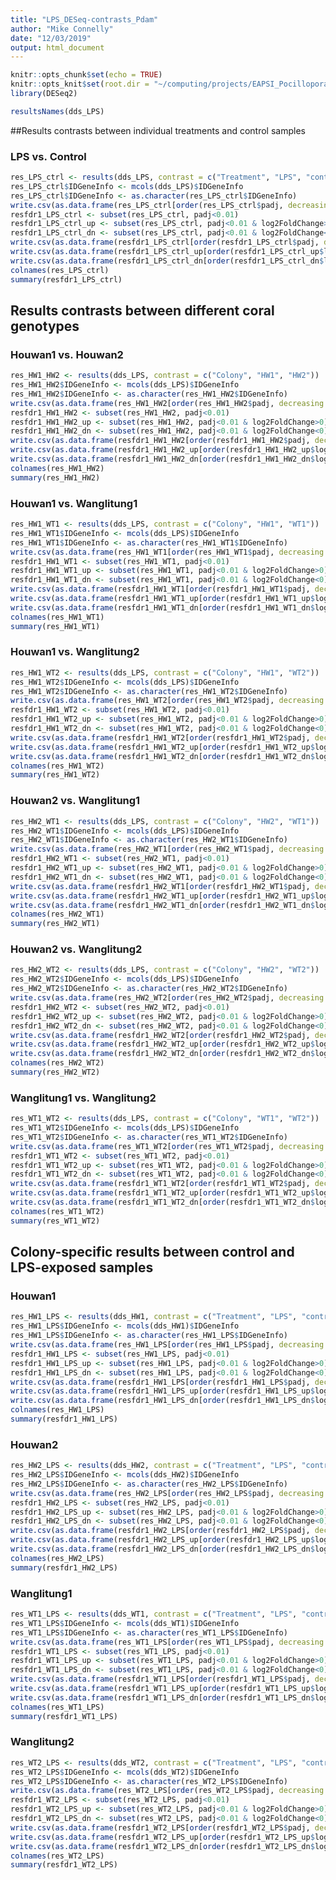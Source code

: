 ```yaml
---
title: "LPS_DESeq-contrasts_Pdam"
author: "Mike Connelly"
date: "12/03/2019"
output: html_document
---
```


```r
knitr::opts_chunk$set(echo = TRUE)
knitr::opts_knit$set(root.dir = "~/computing/projects/EAPSI_Pocillopora_LPS")
library(DESeq2)
```
```r
resultsNames(dds_LPS)
```

##Results contrasts between individual treatments and control samples

### LPS vs. Control
```r
res_LPS_ctrl <- results(dds_LPS, contrast = c("Treatment", "LPS", "control"))
res_LPS_ctrl$IDGeneInfo <- mcols(dds_LPS)$IDGeneInfo
res_LPS_ctrl$IDGeneInfo <- as.character(res_LPS_ctrl$IDGeneInfo)
write.csv(as.data.frame(res_LPS_ctrl[order(res_LPS_ctrl$padj, decreasing = FALSE),]), file = "./outputs/DESeq-results/tables/all/res_LPS_ctrl_FDR1.csv")
resfdr1_LPS_ctrl <- subset(res_LPS_ctrl, padj<0.01)
resfdr1_LPS_ctrl_up <- subset(res_LPS_ctrl, padj<0.01 & log2FoldChange>0)
resfdr1_LPS_ctrl_dn <- subset(res_LPS_ctrl, padj<0.01 & log2FoldChange<0)
write.csv(as.data.frame(resfdr1_LPS_ctrl[order(resfdr1_LPS_ctrl$padj, decreasing = FALSE),]), file = "./outputs/DESeq-results/tables/overall/res_LPS_ctrl_FDR1.csv")
write.csv(as.data.frame(resfdr1_LPS_ctrl_up[order(resfdr1_LPS_ctrl_up$log2FoldChange, decreasing = TRUE),]), file = "./outputs/DESeq-results/tables/up/res_LPS_ctrl_up_FDR1.csv")
write.csv(as.data.frame(resfdr1_LPS_ctrl_dn[order(resfdr1_LPS_ctrl_dn$log2FoldChange, decreasing = FALSE),]), file = "./outputs/DESeq-results/tables/down/res_LPS_ctrl_dn_FDR1.csv")
colnames(res_LPS_ctrl)
summary(resfdr1_LPS_ctrl)
```

## Results contrasts between different coral genotypes
### Houwan1 vs. Houwan2
```r
res_HW1_HW2 <- results(dds_LPS, contrast = c("Colony", "HW1", "HW2"))
res_HW1_HW2$IDGeneInfo <- mcols(dds_LPS)$IDGeneInfo
res_HW1_HW2$IDGeneInfo <- as.character(res_HW1_HW2$IDGeneInfo)
write.csv(as.data.frame(res_HW1_HW2[order(res_HW1_HW2$padj, decreasing = FALSE),]), file = "./outputs/DESeq-results/tables/all/res_HW1_HW2_FDR1.csv")
resfdr1_HW1_HW2 <- subset(res_HW1_HW2, padj<0.01)
resfdr1_HW1_HW2_up <- subset(res_HW1_HW2, padj<0.01 & log2FoldChange>0)
resfdr1_HW1_HW2_dn <- subset(res_HW1_HW2, padj<0.01 & log2FoldChange<0)
write.csv(as.data.frame(resfdr1_HW1_HW2[order(resfdr1_HW1_HW2$padj, decreasing = FALSE),]), file = "./outputs/DESeq-results/tables/overall/res_HW1_HW2_FDR1.csv")
write.csv(as.data.frame(resfdr1_HW1_HW2_up[order(resfdr1_HW1_HW2_up$log2FoldChange, decreasing = TRUE),]), file = "./outputs/DESeq-results/tables/up/res_HW1_HW2_up_FDR1.csv")
write.csv(as.data.frame(resfdr1_HW1_HW2_dn[order(resfdr1_HW1_HW2_dn$log2FoldChange, decreasing = FALSE),]), file = "./outputs/DESeq-results/tables/down/res_HW1_HW2_dn_FDR1.csv")
colnames(res_HW1_HW2)
summary(res_HW1_HW2)
```

### Houwan1 vs. Wanglitung1
```r
res_HW1_WT1 <- results(dds_LPS, contrast = c("Colony", "HW1", "WT1"))
res_HW1_WT1$IDGeneInfo <- mcols(dds_LPS)$IDGeneInfo
res_HW1_WT1$IDGeneInfo <- as.character(res_HW1_WT1$IDGeneInfo)
write.csv(as.data.frame(res_HW1_WT1[order(res_HW1_WT1$padj, decreasing = FALSE),]), file = "./outputs/DESeq-results/tables/all/res_HW1_WT1_FDR1.csv")
resfdr1_HW1_WT1 <- subset(res_HW1_WT1, padj<0.01)
resfdr1_HW1_WT1_up <- subset(res_HW1_WT1, padj<0.01 & log2FoldChange>0)
resfdr1_HW1_WT1_dn <- subset(res_HW1_WT1, padj<0.01 & log2FoldChange<0)
write.csv(as.data.frame(resfdr1_HW1_WT1[order(resfdr1_HW1_WT1$padj, decreasing = FALSE),]), file = "./outputs/DESeq-results/tables/overall/res_HW1_WT1_FDR1.csv")
write.csv(as.data.frame(resfdr1_HW1_WT1_up[order(resfdr1_HW1_WT1_up$log2FoldChange, decreasing = TRUE),]), file = "./outputs/DESeq-results/tables/up/res_HW1_WT1_up_FDR1.csv")
write.csv(as.data.frame(resfdr1_HW1_WT1_dn[order(resfdr1_HW1_WT1_dn$log2FoldChange, decreasing = FALSE),]), file = "./outputs/DESeq-results/tables/down/res_HW1_WT1_dn_FDR1.csv")
colnames(res_HW1_WT1)
summary(res_HW1_WT1)
```

### Houwan1 vs. Wanglitung2
```r
res_HW1_WT2 <- results(dds_LPS, contrast = c("Colony", "HW1", "WT2"))
res_HW1_WT2$IDGeneInfo <- mcols(dds_LPS)$IDGeneInfo
res_HW1_WT2$IDGeneInfo <- as.character(res_HW1_WT2$IDGeneInfo)
write.csv(as.data.frame(res_HW1_WT2[order(res_HW1_WT2$padj, decreasing = FALSE),]), file = "./outputs/DESeq-results/tables/all/res_HW1_WT2_FDR1.csv")
resfdr1_HW1_WT2 <- subset(res_HW1_WT2, padj<0.01)
resfdr1_HW1_WT2_up <- subset(res_HW1_WT2, padj<0.01 & log2FoldChange>0)
resfdr1_HW1_WT2_dn <- subset(res_HW1_WT2, padj<0.01 & log2FoldChange<0)
write.csv(as.data.frame(resfdr1_HW1_WT2[order(resfdr1_HW1_WT2$padj, decreasing = FALSE),]), file = "./outputs/DESeq-results/tables/overall/res_HW1_WT2_FDR1.csv")
write.csv(as.data.frame(resfdr1_HW1_WT2_up[order(resfdr1_HW1_WT2_up$log2FoldChange, decreasing = TRUE),]), file = "./outputs/DESeq-results/tables/up/res_HW1_WT2_up_FDR1.csv")
write.csv(as.data.frame(resfdr1_HW1_WT2_dn[order(resfdr1_HW1_WT2_dn$log2FoldChange, decreasing = FALSE),]), file = "./outputs/DESeq-results/tables/down/res_HW1_WT2_dn_FDR1.csv")
colnames(res_HW1_WT2)
summary(res_HW1_WT2)
```

### Houwan2 vs. Wanglitung1
```r
res_HW2_WT1 <- results(dds_LPS, contrast = c("Colony", "HW2", "WT1"))
res_HW2_WT1$IDGeneInfo <- mcols(dds_LPS)$IDGeneInfo
res_HW2_WT1$IDGeneInfo <- as.character(res_HW2_WT1$IDGeneInfo)
write.csv(as.data.frame(res_HW2_WT1[order(res_HW2_WT1$padj, decreasing = FALSE),]), file = "./outputs/DESeq-results/tables/all/res_HW2_WT1_FDR1.csv")
resfdr1_HW2_WT1 <- subset(res_HW2_WT1, padj<0.01)
resfdr1_HW2_WT1_up <- subset(res_HW2_WT1, padj<0.01 & log2FoldChange>0)
resfdr1_HW2_WT1_dn <- subset(res_HW2_WT1, padj<0.01 & log2FoldChange<0)
write.csv(as.data.frame(resfdr1_HW2_WT1[order(resfdr1_HW2_WT1$padj, decreasing = FALSE),]), file = "./outputs/DESeq-results/tables/overall/res_HW2_WT1_FDR1.csv")
write.csv(as.data.frame(resfdr1_HW2_WT1_up[order(resfdr1_HW2_WT1_up$log2FoldChange, decreasing = TRUE),]), file = "./outputs/DESeq-results/tables/up/res_HW2_WT1_up_FDR1.csv")
write.csv(as.data.frame(resfdr1_HW2_WT1_dn[order(resfdr1_HW2_WT1_dn$log2FoldChange, decreasing = FALSE),]), file = "./outputs/DESeq-results/tables/down/res_HW2_WT1_dn_FDR1.csv")
colnames(res_HW2_WT1)
summary(res_HW2_WT1)
```

### Houwan2 vs. Wanglitung2
```r
res_HW2_WT2 <- results(dds_LPS, contrast = c("Colony", "HW2", "WT2"))
res_HW2_WT2$IDGeneInfo <- mcols(dds_LPS)$IDGeneInfo
res_HW2_WT2$IDGeneInfo <- as.character(res_HW2_WT2$IDGeneInfo)
write.csv(as.data.frame(res_HW2_WT2[order(res_HW2_WT2$padj, decreasing = FALSE),]), file = "./outputs/DESeq-results/tables/all/res_HW2_WT2_FDR1.csv")
resfdr1_HW2_WT2 <- subset(res_HW2_WT2, padj<0.01)
resfdr1_HW2_WT2_up <- subset(res_HW2_WT2, padj<0.01 & log2FoldChange>0)
resfdr1_HW2_WT2_dn <- subset(res_HW2_WT2, padj<0.01 & log2FoldChange<0)
write.csv(as.data.frame(resfdr1_HW2_WT2[order(resfdr1_HW2_WT2$padj, decreasing = FALSE),]), file = "./outputs/DESeq-results/tables/overall/res_HW2_WT2_FDR1.csv")
write.csv(as.data.frame(resfdr1_HW2_WT2_up[order(resfdr1_HW2_WT2_up$log2FoldChange, decreasing = TRUE),]), file = "./outputs/DESeq-results/tables/up/res_HW2_WT2_up_FDR1.csv")
write.csv(as.data.frame(resfdr1_HW2_WT2_dn[order(resfdr1_HW2_WT2_dn$log2FoldChange, decreasing = FALSE),]), file = "./outputs/DESeq-results/tables/down/res_HW2_WT2_dn_FDR1.csv")
colnames(res_HW2_WT2)
summary(res_HW2_WT2)
```

### Wanglitung1 vs. Wanglitung2
```r
res_WT1_WT2 <- results(dds_LPS, contrast = c("Colony", "WT1", "WT2"))
res_WT1_WT2$IDGeneInfo <- mcols(dds_LPS)$IDGeneInfo
res_WT1_WT2$IDGeneInfo <- as.character(res_WT1_WT2$IDGeneInfo)
write.csv(as.data.frame(res_WT1_WT2[order(res_WT1_WT2$padj, decreasing = FALSE),]), file = "./outputs/DESeq-results/tables/all/res_WT1_WT2_FDR1.csv")
resfdr1_WT1_WT2 <- subset(res_WT1_WT2, padj<0.01)
resfdr1_WT1_WT2_up <- subset(res_WT1_WT2, padj<0.01 & log2FoldChange>0)
resfdr1_WT1_WT2_dn <- subset(res_WT1_WT2, padj<0.01 & log2FoldChange<0)
write.csv(as.data.frame(resfdr1_WT1_WT2[order(resfdr1_WT1_WT2$padj, decreasing = FALSE),]), file = "./outputs/DESeq-results/tables/overall/res_WT1_WT2_FDR1.csv")
write.csv(as.data.frame(resfdr1_WT1_WT2_up[order(resfdr1_WT1_WT2_up$log2FoldChange, decreasing = TRUE),]), file = "./outputs/DESeq-results/tables/up/res_WT1_WT2_up_FDR1.csv")
write.csv(as.data.frame(resfdr1_WT1_WT2_dn[order(resfdr1_WT1_WT2_dn$log2FoldChange, decreasing = FALSE),]), file = "./outputs/DESeq-results/tables/down/res_WT1_WT2_dn_FDR1.csv")
colnames(res_WT1_WT2)
summary(res_WT1_WT2)
```

## Colony-specific results between control and LPS-exposed samples 
### Houwan1
```r
res_HW1_LPS <- results(dds_HW1, contrast = c("Treatment", "LPS", "control"))
res_HW1_LPS$IDGeneInfo <- mcols(dds_HW1)$IDGeneInfo
res_HW1_LPS$IDGeneInfo <- as.character(res_HW1_LPS$IDGeneInfo)
write.csv(as.data.frame(res_HW1_LPS[order(res_HW1_LPS$padj, decreasing = FALSE),]), file = "./outputs/DESeq-results/tables/all/res_HW1_LPS_FDR1.csv")
resfdr1_HW1_LPS <- subset(res_HW1_LPS, padj<0.01)
resfdr1_HW1_LPS_up <- subset(res_HW1_LPS, padj<0.01 & log2FoldChange>0)
resfdr1_HW1_LPS_dn <- subset(res_HW1_LPS, padj<0.01 & log2FoldChange<0)
write.csv(as.data.frame(resfdr1_HW1_LPS[order(resfdr1_HW1_LPS$padj, decreasing = FALSE),]), file = "./outputs/DESeq-results/tables/overall/res_HW1_LPS_FDR1.csv")
write.csv(as.data.frame(resfdr1_HW1_LPS_up[order(resfdr1_HW1_LPS_up$log2FoldChange, decreasing = TRUE),]), file = "./outputs/DESeq-results/tables/up/res_HW1_LPS_up_FDR1.csv")
write.csv(as.data.frame(resfdr1_HW1_LPS_dn[order(resfdr1_HW1_LPS_dn$log2FoldChange, decreasing = FALSE),]), file = "./outputs/DESeq-results/tables/down/res_HW1_LPS_dn_FDR1.csv")
colnames(res_HW1_LPS)
summary(resfdr1_HW1_LPS)
```

### Houwan2
```r
res_HW2_LPS <- results(dds_HW2, contrast = c("Treatment", "LPS", "control"))
res_HW2_LPS$IDGeneInfo <- mcols(dds_HW2)$IDGeneInfo
res_HW2_LPS$IDGeneInfo <- as.character(res_HW2_LPS$IDGeneInfo)
write.csv(as.data.frame(res_HW2_LPS[order(res_HW2_LPS$padj, decreasing = FALSE),]), file = "./outputs/DESeq-results/tables/all/res_HW2_LPS_FDR1.csv")
resfdr1_HW2_LPS <- subset(res_HW2_LPS, padj<0.01)
resfdr1_HW2_LPS_up <- subset(res_HW2_LPS, padj<0.01 & log2FoldChange>0)
resfdr1_HW2_LPS_dn <- subset(res_HW2_LPS, padj<0.01 & log2FoldChange<0)
write.csv(as.data.frame(resfdr1_HW2_LPS[order(resfdr1_HW2_LPS$padj, decreasing = FALSE),]), file = "./outputs/DESeq-results/tables/overall/res_HW2_LPS_FDR1.csv")
write.csv(as.data.frame(resfdr1_HW2_LPS_up[order(resfdr1_HW2_LPS_up$log2FoldChange, decreasing = TRUE),]), file = "./outputs/DESeq-results/tables/up/res_HW2_LPS_up_FDR1.csv")
write.csv(as.data.frame(resfdr1_HW2_LPS_dn[order(resfdr1_HW2_LPS_dn$log2FoldChange, decreasing = FALSE),]), file = "./outputs/DESeq-results/tables/down/res_HW2_LPS_dn_FDR1.csv")
colnames(res_HW2_LPS)
summary(resfdr1_HW2_LPS)
```

### Wanglitung1
```r
res_WT1_LPS <- results(dds_WT1, contrast = c("Treatment", "LPS", "control"))
res_WT1_LPS$IDGeneInfo <- mcols(dds_WT1)$IDGeneInfo
res_WT1_LPS$IDGeneInfo <- as.character(res_WT1_LPS$IDGeneInfo)
write.csv(as.data.frame(res_WT1_LPS[order(res_WT1_LPS$padj, decreasing = FALSE),]), file = "./outputs/DESeq-results/tables/all/res_WT1_LPS_FDR1.csv")
resfdr1_WT1_LPS <- subset(res_WT1_LPS, padj<0.01)
resfdr1_WT1_LPS_up <- subset(res_WT1_LPS, padj<0.01 & log2FoldChange>0)
resfdr1_WT1_LPS_dn <- subset(res_WT1_LPS, padj<0.01 & log2FoldChange<0)
write.csv(as.data.frame(resfdr1_WT1_LPS[order(resfdr1_WT1_LPS$padj, decreasing = FALSE),]), file = "./outputs/DESeq-results/tables/overall/res_WT1_LPS_FDR1.csv")
write.csv(as.data.frame(resfdr1_WT1_LPS_up[order(resfdr1_WT1_LPS_up$log2FoldChange, decreasing = TRUE),]), file = "./outputs/DESeq-results/tables/up/res_WT1_LPS_up_FDR1.csv")
write.csv(as.data.frame(resfdr1_WT1_LPS_dn[order(resfdr1_WT1_LPS_dn$log2FoldChange, decreasing = FALSE),]), file = "./outputs/DESeq-results/tables/down/res_WT1_LPS_dn_FDR1.csv")
colnames(res_WT1_LPS)
summary(resfdr1_WT1_LPS)
```

### Wanglitung2
```r
res_WT2_LPS <- results(dds_WT2, contrast = c("Treatment", "LPS", "control"))
res_WT2_LPS$IDGeneInfo <- mcols(dds_WT2)$IDGeneInfo
res_WT2_LPS$IDGeneInfo <- as.character(res_WT2_LPS$IDGeneInfo)
write.csv(as.data.frame(res_WT2_LPS[order(res_WT2_LPS$padj, decreasing = FALSE),]), file = "./outputs/DESeq-results/tables/all/res_WT2_LPS_FDR1.csv")
resfdr1_WT2_LPS <- subset(res_WT2_LPS, padj<0.01)
resfdr1_WT2_LPS_up <- subset(res_WT2_LPS, padj<0.01 & log2FoldChange>0)
resfdr1_WT2_LPS_dn <- subset(res_WT2_LPS, padj<0.01 & log2FoldChange<0)
write.csv(as.data.frame(resfdr1_WT2_LPS[order(resfdr1_WT2_LPS$padj, decreasing = FALSE),]), file = "./outputs/DESeq-results/tables/overall/res_WT2_LPS_FDR1.csv")
write.csv(as.data.frame(resfdr1_WT2_LPS_up[order(resfdr1_WT2_LPS_up$log2FoldChange, decreasing = TRUE),]), file = "./outputs/DESeq-results/tables/up/res_WT2_LPS_up_FDR1.csv")
write.csv(as.data.frame(resfdr1_WT2_LPS_dn[order(resfdr1_WT2_LPS_dn$log2FoldChange, decreasing = FALSE),]), file = "./outputs/DESeq-results/tables/down/res_WT2_LPS_dn_FDR1.csv")
colnames(res_WT2_LPS)
summary(resfdr1_WT2_LPS)
```

